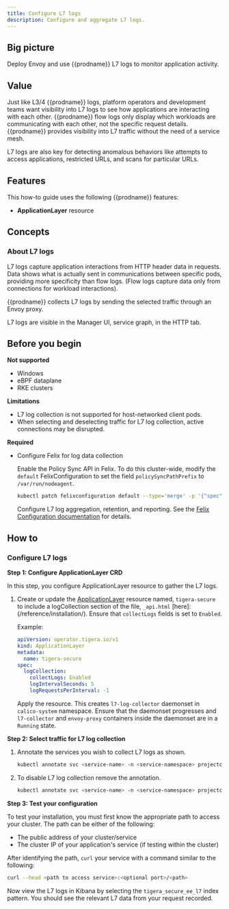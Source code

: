 ```yaml
---
title: Configure L7 logs
description: Configure and aggregate L7 logs.
---
```


## Big picture

Deploy Envoy and use {{prodname}} L7 logs to monitor application activity.

## Value

Just like L3/4 {{prodname}} logs, platform operators and
development teams want visibility into L7 logs to see how applications are interacting with each
other. {{prodname}} flow logs only display which workloads are communicating
with each other, not the specific request details. {{prodname}} provides visibility into L7 traffic without the need of a service mesh.

L7 logs are also key for detecting anomalous behaviors like attempts to
access applications, restricted URLs, and scans for particular URLs.

## Features

This how-to guide uses the following {{prodname}} features:

- **ApplicationLayer** resource

## Concepts

### About L7 logs

L7 logs capture application interactions from HTTP header data in requests. Data shows what is actually sent in communications between specific pods, providing more specificity than flow logs. (Flow logs capture data only from connections for workload interactions).

{{prodname}} collects L7 logs by sending the selected traffic through an Envoy proxy.

L7 logs are visible in the Manager UI, service graph, in the HTTP tab.

## Before you begin

**Not supported**

- Windows
- eBPF dataplane
- RKE clusters

**Limitations**

- L7 log collection is not supported for host-networked client pods.
- When selecting and deselecting traffic for L7 log collection, active connections may be disrupted.

**Required**

- Configure Felix for log data collection

  Enable the Policy Sync API in Felix. To do this cluster-wide, modify the `default` FelixConfiguration to set the field `policySyncPathPrefix` to `/var/run/nodeagent`.

  ```bash
  kubectl patch felixconfiguration default --type='merge' -p '{"spec":{"policySyncPathPrefix":"/var/run/nodeagent"}}'
  ```

  Configure L7 log aggregation, retention, and reporting. See the [Felix Configuration documentation](../../../reference/felix/configuration.mdx) for details.

## How to

### Configure L7 logs

**Step 1: Configure ApplicationLayer CRD**

In this step, you configure ApplicationLayer resource to gather the L7 logs.

1. Create or update the [ApplicationLayer](../../../reference/installation/api.mdx#operator.tigera.io/v1.ApplicationLayer)
   resource named, `tigera-secure` to include a logCollection section of the file, `_api.html` [here]: (/reference/installation/). Ensure that `collectLogs` fields is set to `Enabled`.

   Example:

   ```yaml
   apiVersion: operator.tigera.io/v1
   kind: ApplicationLayer
   metadata:
     name: tigera-secure
   spec:
     logCollection:
       collectLogs: Enabled
       logIntervalSeconds: 5
       logRequestsPerInterval: -1
   ```

   Apply the resource. This creates `l7-log-collector` daemonset in `calico-system` namespace. Ensure that the daemonset progresses and `l7-collector` and `envoy-proxy` containers inside the daemonset are in a `Running` state.

**Step 2: Select traffic for L7 log collection**

1. Annotate the services you wish to collect L7 logs as shown.

   ```bash
   kubectl annotate svc <service-name> -n <service-namespace> projectcalico.org/l7-logging=true
   ```

2. To disable L7 log collection remove the annotation.
   ```bash
   kubectl annotate svc <service-name> -n <service-namespace> projectcalico.org/l7-logging-
   ```

**Step 3: Test your configuration**

To test your installation, you must first know the appropriate path to access your cluster.
The path can be either of the following:

- The public address of your cluster/service
- The cluster IP of your application's service (if testing within the cluster)

After identifying the path, `curl` your service with a command similar to the following:

```bash
curl --head <path to access service>:<optional port>/<path>
```

Now view the L7 logs in Kibana by selecting the `tigera_secure_ee_l7` index pattern. You
should see the relevant L7 data from your request recorded.

